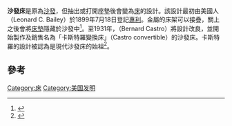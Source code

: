 '''沙發床'''是原為[[沙發|沙發]]，但抽出或打開座墊後會變為[[床|床]]的設計。該設計最初由美國人{{le|倫納德·C·貝利|Leonard C. Bailey}}（Leonard C. Bailey）於1899年7月18日登記[[專利|專利]]。金屬的床架可以接疊，關上之後會將[[床墊|床墊]]隱藏於沙發中<ref>{{cite patent |country=US|num=RE11830|title=Folding Bed|inventor=Leonard C. Bailey}}</ref>。至1931年，{{le|伯納德·卡斯特羅|Bernard Castro}}（Bernard Castro）將設計改良，並開始製作及銷售名為「卡斯特羅變換床」（Castro convertible）的沙發床。卡斯特羅的設計被認為是現代沙發床的始祖<ref>{{Cite web|url=https://www.nytimes.com/1991/08/25/nyregion/bernard-castro-inventor-87-dies-founder-of-convertible-sofa-chain.html|title=Bernard Castro, Inventor, 87, Dies; Founder of Convertible Sofa Chain (Published 1991)|first=Dennis|last=Hevesi|date=August 25, 1991|via=NYTimes.com|access-date=2020-10-14|archive-date=2020-11-21|archive-url=https://web.archive.org/web/20201121020819/https://www.nytimes.com/1991/08/25/nyregion/bernard-castro-inventor-87-dies-founder-of-convertible-sofa-chain.html|dead-url=no}}</ref>。

== 參考 ==
{{reflist}}

[[Category:床|Category:床]]
[[Category:美国发明|Category:美国发明]]
{{生活小作品}}
